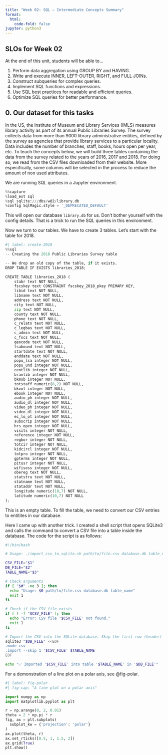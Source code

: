 ```yaml
---
title: "Week 02: SQL – Intermediate Concepts Summary"
format:
  html:
    code-fold: false
jupyter: python3
---
```


## SLOs for Week 02

At the end of this unit, students will be able to...

1.  Perform data aggregation using GROUP BY and HAVING.
2.  Write and execute INNER, LEFT-OUTER, RIGHT, and FULL JOINs.
3.  Construct subqueries for complex queries.
4.  Implement SQL functions and expressions.
5.  Use SQL best practices for readable and efficient queries.
6.  Optimize SQL queries for better performance.

## 0. Our dataset for this tasks

In the US, the Institute of Museum and Library Services (IMLS) measures library activity as part of its annual Public Libraries Survey. The survey collects data from more than 9000 library administrative entities, defined by the survey as agencies that provide library services to a particular locality. Data includes the number of branches, staff, books, hours open per year, etc. To teach the concepts below, we will build three tables containing the data from the survey related to the years of 2016, 2017 and 2018. For doing so, we read from the CSV files downloaded from their website. More especifically, some columns will be selected in the process to reduce the amount of non used attributes.

We are running SQL queries in a Jupyter environment. 

```python
%%capture
%load_ext sql
%sql sqlite:///dbs/w02/library.db
%config SqlMagic.style = '_DEPRECATED_DEFAULT'
```

This will open our database `library.db` for us. Don't bother yourself with the config details. That is a trick to run the SQL queries in this environment.

Now we turn to our tables. We have to create 3 tables. Let's start with the table for 2018.

```python
#| label: create-2018
%%sql
-- Creating the 2018 Public Libraries Survey table

-- We drop an old copy of the table, if it exists.
DROP TABLE IF EXISTS libraries_2018;

CREATE TABLE libraries_2018 (
    stabr text NOT NULL,
    fscskey text CONSTRAINT fscskey_2018_pkey PRIMARY KEY,
    libid text NOT NULL,
    libname text NOT NULL,
    address text NOT NULL,
    city text NOT NULL,
    zip text NOT NULL,
    county text NOT NULL,
    phone text NOT NULL,
    c_relatn text NOT NULL,
    c_legbas text NOT NULL,
    c_admin text NOT NULL,
    c_fscs text NOT NULL,
    geocode text NOT NULL,
    lsabound text NOT NULL,
    startdate text NOT NULL,
    enddate text NOT NULL,
    popu_lsa integer NOT NULL,
    popu_und integer NOT NULL,
    centlib integer NOT NULL,
    branlib integer NOT NULL,
    bkmob integer NOT NULL,
    totstaff numeric(8,2) NOT NULL,
    bkvol integer NOT NULL,
    ebook integer NOT NULL,
    audio_ph integer NOT NULL,
    audio_dl integer NOT NULL,
    video_ph integer NOT NULL,
    video_dl integer NOT NULL,
    ec_lo_ot integer NOT NULL,
    subscrip integer NOT NULL,
    hrs_open integer NOT NULL,
    visits integer NOT NULL,
    reference integer NOT NULL,
    regbor integer NOT NULL,
    totcir integer NOT NULL,
    kidcircl integer NOT NULL,
    totpro integer NOT NULL,
    gpterms integer NOT NULL,
    pitusr integer NOT NULL,
    wifisess integer NOT NULL,
    obereg text NOT NULL,
    statstru text NOT NULL,
    statname text NOT NULL,
    stataddr text NOT NULL,
    longitude numeric(10,7) NOT NULL,
    latitude numeric(10,7) NOT NULL
);
```

This is an empty table. To fill the table, we need to convert our CSV entries to entitites in our database.

Here I came up with another trick. I created a shell script that opens SQLite3 and calls the command to convert a CSV file into a table inside the database. The code for the script is as follows:

```bash
#!/bin/bash

# Usage: ./import_csv_to_sqlite.sh path/to/file.csv database.db table_name

CSV_FILE="$1"
DB_FILE="$2"
TABLE_NAME="$3"

# Check arguments
if [ "$#" -ne 3 ]; then
  echo "Usage: $0 path/to/file.csv database.db table_name"
  exit 1
fi

# Check if the CSV file exists
if [ ! -f "$CSV_FILE" ]; then
  echo "Error: CSV file '$CSV_FILE' not found."
  exit 1
fi

# Import the CSV into the SQLite database. Skip the first row (header)
sqlite3 "$DB_FILE" <<EOF
.mode csv
.import --skip 1 '$CSV_FILE' $TABLE_NAME
EOF

echo "✅ Imported '$CSV_FILE' into table '$TABLE_NAME' in '$DB_FILE'"
```


For a demonstration of a line plot on a polar axis, see @fig-polar.

```python
#| label: fig-polar
#| fig-cap: "A line plot on a polar axis"

import numpy as np
import matplotlib.pyplot as plt

r = np.arange(0, 2, 0.01)
theta = 2 * np.pi * r
fig, ax = plt.subplots(
  subplot_kw = {'projection': 'polar'} 
)
ax.plot(theta, r)
ax.set_rticks([0.5, 1, 1.5, 2])
ax.grid(True)
plt.show()
```